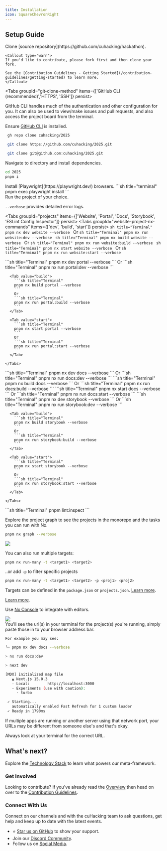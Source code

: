```yaml
---
title: Installation
icon: SquareChevronRight
---
```



## Setup Guide

<div className="steps">

<div className="step">
Clone [source repository](https://github.com/cuhacking/hackathon).

    <Callout type="warn">
    If you'd like to contribute, please fork first and then clone your fork.

    See the [Contribution Guidelines - Getting Started](/contribution-guidelines/getting-started) to learn more.
    </Callout>

<Tabs groupId="git-clone-method" items={['GitHub CLI (recommended)','HTTPS', 'SSH']} persist>
<Tab value="GitHub CLI (recommended)">

GitHub CLI handles much of the authentication and other configuration for you. It can also be used to view/make issues and pull requests, and also access the project board from the terminal.

Ensure [GitHub CLI](https://cli.github.com/) is installed.

```sh title="Terminal"
 gh repo clone cuhacking/2025
```

</Tab>
  <Tab value="HTTPS">

```sh title="Terminal"
 git clone https://github.com/cuhacking/2025.git
```

</Tab>
<Tab value="SSH">

```sh title="Terminal"
 git clone git@github.com:cuhacking/2025.git
```

</Tab>
</Tabs>

  </div>
  <div className="step">
    Navigate to directory and install dependencies.

```sh title="terminal"
cd 2025
pnpm i
```

  </div>

  <div className="step">
    Install [Playwright](https://playwright.dev/) browsers.
    ```sh title="terminal"
    pnpm exec playwright install
    ```
  </div>

  <div className="step">
  Run the project of your choice.

`--verbose` provides detailed error logs.

<Tabs groupId="projects" items={['Website', 'Portal', 'Docs', 'Storybook', 'ESLint Config Inspector']} persist>
  <Tab value="Website">
    <Tabs groupId="website-project-nx-commands" items={['dev', 'build', 'start']} persist>
      <Tab value="dev">
        ```sh title="Terminal"
        pnpm nx dev website --verbose
        ```
        Or
        ```sh title="Terminal"
        pnpm nx run website:dev --verbose
        ```
      </Tab>
      <Tab value="build">
        ```sh title="Terminal"
        pnpm nx build website --verbose
        ```
        Or
        ```sh title="Terminal"
        pnpm nx run website:build --verbose
        ```
      </Tab>
      <Tab value="start">
        ```sh title="Terminal"
        pnpm nx start website --verbose
        ```
        Or
        ```sh title="Terminal"
        pnpm nx run website:start --verbose
        ```
      </Tab>
    </Tabs>
  </Tab>

  <Tab value="Portal">
    <Tabs
      groupId="portal-project-nx-commands"
      items={["dev", "build", "start"]}
      persist
    >
      <Tab value="dev">
        ```sh title="Terminal"
        pnpm nx dev portal --verbose
        ```
        Or
        ```sh title="Terminal"
        pnpm nx run portal:dev --verbose
        ```
      </Tab>

      <Tab value="build">
        ```sh title="Terminal"
        pnpm nx build portal --verbose
        ```
        Or
        ```sh title="Terminal"
        pnpm nx run portal:build --verbose
        ```
      </Tab>

      <Tab value="start">
        ```sh title="Terminal"
        pnpm nx start portal --verbose
        ```
        Or
        ```sh title="Terminal"
        pnpm nx run portal:start --verbose
        ```
      </Tab>

    </Tabs>
  </Tab>

  <Tab value="Docs">
    <Tabs groupId="docs-project-nx-commands" items={['dev', 'build', 'start']} persist>
      <Tab value="dev">
        ```sh title="Terminal"
        pnpm nx dev docs --verbose
        ```
        Or
        ```sh title="Terminal"
        pnpm nx run docs:dev --verbose
        ```
      </Tab>
      <Tab value="build">
        ```sh title="Terminal"
        pnpm nx build docs --verbose
        ```
        Or
        ```sh title="Terminal"
        pnpm nx run docs:build --verbose
        ```
      </Tab>
      <Tab value="start">
        ```sh title="Terminal"
        pnpm nx start docs --verbose
        ```
        Or
        ```sh title="Terminal"
        pnpm nx run docs:start --verbose
        ```
      </Tab>
    </Tabs>
  </Tab>

  <Tab value="Storybook">
    <Tabs
      groupId="storybook-project-nx-commands"
      items={["dev", "build", "start"]}
      persist
    >
      <Tab value="dev">
        ```sh title="Terminal"
        pnpm nx dev storybook --verbose
        ```
        Or
        ```sh title="Terminal"
        pnpm nx run storybook:dev --verbose
        ```
      </Tab>

      <Tab value="build">
        ```sh title="Terminal"
        pnpm nx build storybook --verbose
        ```
        Or
        ```sh title="Terminal"
        pnpm nx run storybook:build --verbose
        ```
      </Tab>

      <Tab value="start">
        ```sh title="Terminal"
        pnpm nx start storybook --verbose
        ```
        Or
        ```sh title="Terminal"
        pnpm nx run storybook:start --verbose
        ```
      </Tab>

    </Tabs>
  </Tab>
  <Tab value="ESLint Config Inspector">
        ```sh title="Terminal"
        pnpm lint:inspect
        ```
      </Tab>

</Tabs>

Explore the project graph to see the projects in the monorepo and the tasks you can run with Nx.

```sh title="Terminal"
pnpm nx graph --verbose
```

<Accordions>
  <Accordion title="What's the general syntax of Nx commands?">
  <img src="https://nx.dev/documentation/shared/images/run-target-syntax.svg" />

You can also run multiple targets:

```sh title="Terminal"
pnpm nx run-many -t <target1> <target2>
```

..or add `-p` to filter specific projects

```sh title="Terminal"
pnpm nx run-many -t <target1> <target2> -p <proj1> <proj2>
```

Targets can be defined in the `package.json` or `projects.json`. [Learn more](https://nx.dev/features/run-tasks).

[Learn more](https://nx.dev/core-features/explore-graph).

Use [Nx Console](https://nx.dev/nx-console) to integrate with editors.

<img src="https://nx.dev/documentation/shared/images/nx-console/nx-console-screenshot.webp" />

</Accordion>
</Accordions>

  </div>
  <div className="step">
You'll see the url(s) in your terminal for the project(s) you're running, simply paste those in to your browser address bar.

    For example you may see:

```sh title="Terminal"
╰─ pnpm nx dev docs --verbose                                                                                                                   ─╯

> nx run docs:dev

> next dev

[MDX] initialized map file
   ▲ Next.js 15.0.3
   - Local:        http://localhost:3000
   - Experiments (use with caution):
     · turbo

 ✓ Starting...
   automatically enabled Fast Refresh for 1 custom loader
 ✓ Ready in 1790ms
```

<Callout type="warn" title="URLs may change as the project matures.">

If multiple apps are running or another server using that network port, your URLs may be different from someone else's and that's okay.

Always look at your terminal for the correct URL.
</Callout>

</div>
</div>

## What's next?

Explore the [Technology Stack](/technology-stack) to learn what powers our meta-framework.

### Get Involved

Looking to contribute? If you've already read the [Overview](/) then head on over to the [Contribution Guidelines](/contribution-guidelines).

### Connect With Us

Connect on our channels and with the cuHacking team to ask questions, get help and keep up to date with the latest events.

- ⭐ [Star us on GitHub](https://github.com/cuhacking/2025) to show your support.
- Join our [Discord Community](https://discord.com/invite/h2cQqF9aZf).
- Follow us on [Social Media](https://linktr.ee/cuhacking_).
